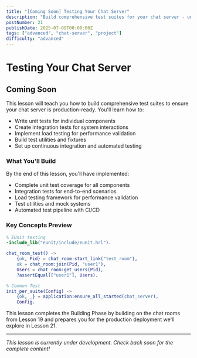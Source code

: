 ```yaml
---
title: "[Coming Soon] Testing Your Chat Server"
description: "Build comprehensive test suites for your chat server - unit tests, integration tests, load testing, and quality assurance for production readiness"
postNumber: 21
publishDate: 2025-07-09T00:00:00Z
tags: ["advanced", "chat-server", "project"]
difficulty: "advanced"
---
```


# Testing Your Chat Server

## Coming Soon

This lesson will teach you how to build comprehensive test suites to ensure your chat server is production-ready. You'll learn how to:

- Write unit tests for individual components
- Create integration tests for system interactions
- Implement load testing for performance validation
- Build test utilities and fixtures
- Set up continuous integration and automated testing

### What You'll Build

By the end of this lesson, you'll have implemented:

- Complete unit test coverage for all components
- Integration tests for end-to-end scenarios
- Load testing framework for performance validation
- Test utilities and mock systems
- Automated test pipeline with CI/CD

### Key Concepts Preview

```erlang
% EUnit testing
-include_lib("eunit/include/eunit.hrl").

chat_room_test() ->
    {ok, Pid} = chat_room:start_link("test_room"),
    ok = chat_room:join(Pid, "user1"),
    Users = chat_room:get_users(Pid),
    ?assertEqual(["user1"], Users).

% Common Test
init_per_suite(Config) ->
    {ok, _} = application:ensure_all_started(chat_server),
    Config.
```

This lesson completes the Building Phase by building on the chat rooms from Lesson 19 and prepares you for the production deployment we'll explore in Lesson 21.

---

_This lesson is currently under development. Check back soon for the complete content!_
